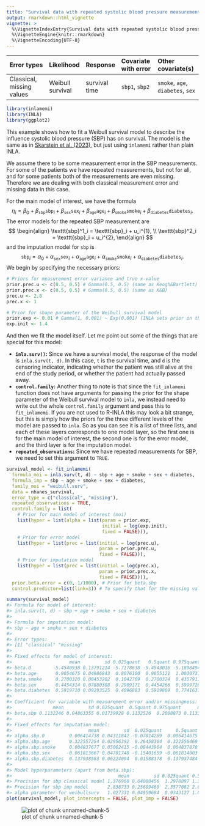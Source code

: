 ```yaml
---
title: "Survival data with repeated systolic blood pressure measurements"
output: rmarkdown::html_vignette
vignette: >
  %\VignetteIndexEntry{Survival data with repeated systolic blood pressure measurements}
  %\VignetteEngine{knitr::rmarkdown}
  %\VignetteEncoding{UTF-8}
---
```




|Error types | Likelihood | Response | Covariate with error | Other covariate(s) |
|:-----------|:----------|:--------|:----------|:------------|
|Classical, missing values | Weibull survival | survival time | `sbp1`, `sbp2` | `smoke`, `age`, `diabetes`, `sex` |



```r
library(inlamemi)
library(INLA)
library(ggplot2)
```

This example shows how to fit a Weibull survival model to describe the influence systolic blood pressure (SBP) has on survival. The model is the same as in [Skarstein et al. (2023)](https://emmaskarstein.github.io/Missing-data-and-measurement-error/missing_and_mismeasured_covariate.html), but just using `inlamemi` rather than plain INLA. 

We assume there to be some measurement error in the SBP measurements. For some of the patients we have repeated measurements, but not for all, and for some patients both of the measurements are even missing. Therefore we are dealing with both classical measurement error and missing data in this case.

For the main model of interest, we have the formula 
$$
\eta_i = \beta_0 + \beta_{\texttt{sbp}} \texttt{sbp}_i + \beta_{\texttt{sex}} \texttt{sex}_i + \beta_{\texttt{age}} \texttt{age}_i + \beta_{\texttt{smoke}} \texttt{smoke}_i + \beta_{\texttt{diabetes}} \texttt{diabetes}_i.
$$
The error models for the repeated SBP measurement are
$$
\begin{align}
\texttt{sbp}^1_i = \texttt{sbp}_i + u_i^{1}, \\
\texttt{sbp}^2_i = \texttt{sbp}_i + u_i^{2}, 
\end{align}
$$
and the imputation model for `sbp` is
$$
\texttt{sbp}_i = \alpha_0 + \alpha_{\texttt{sex}} \texttt{sex}_i + \alpha_{\texttt{age}} \texttt{age}_i + \alpha_{\texttt{smoke}} \texttt{smoke}_i + \alpha_{\texttt{diabetes}} \texttt{diabetes}_i.
$$
We begin by specifying the necessary priors: 


```r
# Priors for measurement error variance and true x-value
prior.prec.u <- c(0.5, 0.5) # Gamma(0.5, 0.5) (same as Keogh&Bartlett)
prior.prec.x <- c(0.5, 0.5) # Gamma(0.5, 0.5) (same as K&B)
prec.u <- 2.8
prec.x <- 1

# Prior for shape parameter of the Weibull survival model
prior.exp <- 0.01 # Gamma(1, 0.001) ~ Exp(0.001) (INLA sets prior on theta, r~Exp(0.1*theta))
exp.init <- 1.4
```

And then we fit the model itself. Let me point out some of the things that are special for this model:

- **`inla.surv()`:** Since we have a survival model, the response of the model is `inla.surv(t, d)`. In this case, `t` is the survival time, and `d` is the censoring indicator, indicating whether the patient was still alive at the end of the study period, or whether the patient had actually passed away. 
- **`control.family`:** Another thing to note is that since the `fit_inlamemi` function does not have arguments for passing the prior for the shape parameter of the Weibull survival model to `inla`, we instead need to write out the whole `control.family` argument and pass this to `fit_inlamemi`. If you are not used to R-INLA this may look a bit strange, but this is simply how the priors for the three different levels of the model are passed to `inla`. So as you can see it is a list of three lists, and each of these layers corresponds to one model layer, so the first one is for the main model of interest, the second one is for the error model, and the third layer is for the imputation model.
- **`repeated_observations`:** Since we have repeated measurements for SBP, we need to set this argument to `TRUE`. 


```r
survival_model <- fit_inlamemi(
  formula_moi = inla.surv(t, d) ~ sbp + age + smoke + sex + diabetes,
  formula_imp = sbp ~ age + smoke + sex + diabetes,
  family_moi = "weibull.surv",
  data = nhanes_survival,
  error_type = c("classical", "missing"),
  repeated_observations = TRUE,
  control.family = list(
    # Prior for main model of interest (moi)
    list(hyper = list(alpha = list(param = prior.exp,
                                   initial = log(exp.init),
                                   fixed = FALSE))),
    # Prior for error model
    list(hyper = list(prec = list(initial = log(prec.u),
                                  param = prior.prec.u,
                                  fixed = FALSE))),
    # Prior for imputation model
    list(hyper = list(prec = list(initial = log(prec.x),
                                  param = prior.prec.x,
                                  fixed = FALSE)))),
  prior.beta.error = c(0, 1/1000), # Prior for beta.sbp
  control.predictor=list(link=3)) # To specify that for the missing values, we use the third link function ("gaussian", from the imputation model) to predict them.
```


```r
summary(survival_model)
#> Formula for model of interest: 
#> inla.surv(t, d) ~ sbp + age + smoke + sex + diabetes
#> 
#> Formula for imputation model: 
#> sbp ~ age + smoke + sex + diabetes
#> 
#> Error types: 
#> [1] "classical" "missing"  
#> 
#> Fixed effects for model of interest: 
#>                     mean         sd 0.025quant   0.5quant 0.975quant       mode
#> beta.0        -5.4540938 0.13791214 -5.7178638 -5.4543016 -5.1898494 -5.4543046
#> beta.age       0.9054675 0.04986843  0.8076100  0.9055121  1.0030731  0.9055131
#> beta.smoke     0.2700320 0.08453202  0.1042709  0.2700324  0.4357911  0.2700324
#> beta.sex       0.4454314 0.07880388  0.2909171  0.4454266  0.5999728  0.4454266
#> beta.diabetes  0.5919710 0.09293525  0.4096883  0.5919869  0.7741637  0.5919871
#> 
#> Coefficient for variable with measurement error and/or missingness: 
#>               mean         sd 0.025quant  0.5quant 0.975quant      mode
#> beta.sbp 0.1132246 0.04863355 0.01739928 0.1132526  0.2088873 0.1133684
#> 
#> Fixed effects for imputation model: 
#>                            mean         sd  0.025quant     0.5quant 0.975quant         mode
#> alpha.sbp.0         0.006414738 0.04311842 -0.07814269  0.006414675 0.09097253  0.006414675
#> alpha.sbp.age       0.322557254 0.02956392  0.26458304  0.322556469 0.38053594  0.322556467
#> alpha.sbp.smoke     0.004837677 0.05062415 -0.09443964  0.004837878 0.10411385  0.004837878
#> alpha.sbp.sex      -0.061813667 0.04701748 -0.15401659 -0.061814003 0.03039117 -0.061814004
#> alpha.sbp.diabetes  0.137938583 0.06224094  0.01588378  0.137937484 0.25999966  0.137937482
#> 
#> Model hyperparameters (apart from beta.sbp): 
#>                                       mean         sd 0.025quant 0.5quant 0.975quant     mode
#> Precision for sbp classical model 1.376960 0.04080456  1.2978097 1.376549   1.458454 1.376149
#> Precision for sbp imp model       2.838733 0.25689460  2.3577082 2.830223   3.368168 2.819663
#> alpha parameter for weibullsurv   1.027331 0.04959684  0.9343127 1.025741   1.129552 1.021715
plot(survival_model, plot_intercepts = FALSE, plot_imp = FALSE)
```

![plot of chunk unnamed-chunk-5](figure/unnamed-chunk-5-1.png)




